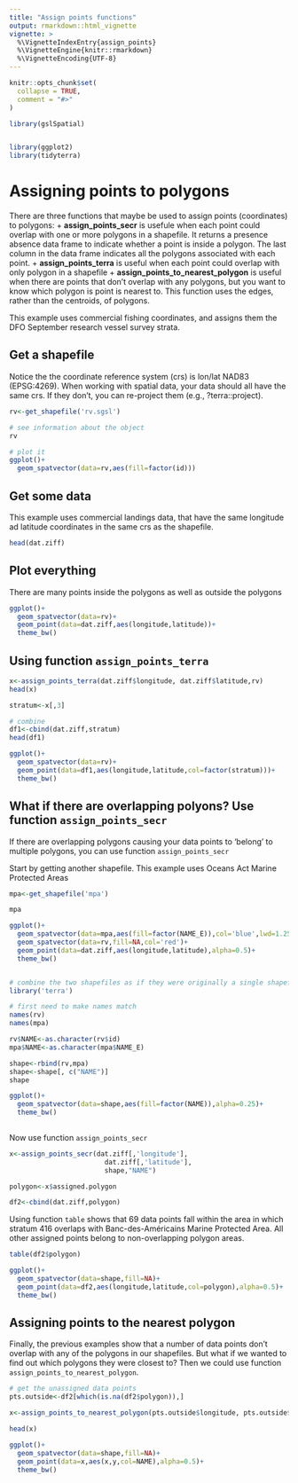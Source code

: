 ```yaml
---
title: "Assign points functions"
output: rmarkdown::html_vignette
vignette: >
  %\VignetteIndexEntry{assign_points}
  %\VignetteEngine{knitr::rmarkdown}
  %\VignetteEncoding{UTF-8}
---
```


```r
knitr::opts_chunk$set(
  collapse = TRUE,
  comment = "#>"
)
```

```r
library(gslSpatial)


library(ggplot2)
library(tidyterra)
```
# Assigning points to polygons

There are three functions that maybe be used to assign points (coordinates) to polygons:
  + **assign_points_secr** is usefule when each point could overlap with one or more polygons in a shapefile. It returns a presence absence data frame to indicate whether a point is inside a polygon. The last column in the data frame indicates all the polygons associated with each point.
  + **assign_points_terra** is useful when each point could overlap with only polygon in a shapefile
  + **assign_points_to_nearest_polygon** is useful when there are points that don't overlap with any polygons, but you want to know which polygon is point is nearest to. This function uses the edges, rather than the centroids, of polygons.

This example uses commercial fishing coordinates, and assigns them the DFO September research vessel survey strata.

## Get a shapefile
Notice the the coordinate reference system (crs) is lon/lat NAD83 (EPSG:4269). When working with spatial data, your data should all have the same crs. If they don't, you can re-project them (e.g., ?terra::project).
```r
rv<-get_shapefile('rv.sgsl')

# see information about the object
rv 

# plot it
ggplot()+
  geom_spatvector(data=rv,aes(fill=factor(id)))
```


## Get some data
This example uses commercial landings data, that have the same longitude ad latitude coordinates in the same crs as the shapefile.
```r
head(dat.ziff)
```

## Plot everything
There are many points inside the polygons as well as outside the polygons
```r

ggplot()+
  geom_spatvector(data=rv)+
  geom_point(data=dat.ziff,aes(longitude,latitude))+
  theme_bw()

```


## Using function `assign_points_terra`
```r
x<-assign_points_terra(dat.ziff$longitude, dat.ziff$latitude,rv)
head(x)

stratum<-x[,3]

# combine
df1<-cbind(dat.ziff,stratum)
head(df1)

ggplot()+
  geom_spatvector(data=rv)+
  geom_point(data=df1,aes(longitude,latitude,col=factor(stratum)))+
  theme_bw()

```

## What if there are overlapping polyons? Use function `assign_points_secr`
If there are overlapping polygons causing your data points to 'belong' to multiple polygons, you can use function `assign_points_secr`

Start by getting another shapefile. This example uses Oceans Act Marine Protected Areas
```r
mpa<-get_shapefile('mpa')

mpa

ggplot()+
  geom_spatvector(data=mpa,aes(fill=factor(NAME_E)),col='blue',lwd=1.25)+
  geom_spatvector(data=rv,fill=NA,col='red')+
  geom_point(data=dat.ziff,aes(longitude,latitude),alpha=0.5)+
  theme_bw()


# combine the two shapefiles as if they were originally a single shapefile
library('terra')

# first need to make names match
names(rv)
names(mpa)

rv$NAME<-as.character(rv$id)
mpa$NAME<-as.character(mpa$NAME_E)

shape<-rbind(rv,mpa)
shape<-shape[, c("NAME")]
shape

ggplot()+
  geom_spatvector(data=shape,aes(fill=factor(NAME)),alpha=0.25)+
  theme_bw()
  
```

Now use function `assign_points_secr`
```r
x<-assign_points_secr(dat.ziff[,'longitude'],
                        dat.ziff[,'latitude'],
                        shape,"NAME")

polygon<-x$assigned.polygon

df2<-cbind(dat.ziff,polygon)
```

Using function `table` shows that 69 data points fall within the area in which stratum 416 overlaps with Banc-des-Américains Marine Protected Area. All other assigned points belong to non-overlapping polygon areas.
```r
table(df2$polygon)

ggplot()+
  geom_spatvector(data=shape,fill=NA)+
  geom_point(data=df2,aes(longitude,latitude,col=polygon),alpha=0.5)+
  theme_bw()

```


## Assigning points to the nearest polygon
Finally, the previous examples show that a number of data points don't overlap with any of the polygons in our shapefiles. But what if we wanted to find out which polygons they were closest to? Then we could use function `assign_points_to_nearest_polygon`.

```r
# get the unassigned data points
pts.outside<-df2[which(is.na(df2$polygon)),]

x<-assign_points_to_nearest_polygon(pts.outside$longitude, pts.outside$latitude, shape, 'NAME')

head(x)

ggplot()+
  geom_spatvector(data=shape,fill=NA)+
  geom_point(data=x,aes(x,y,col=NAME),alpha=0.5)+
  theme_bw()

```
